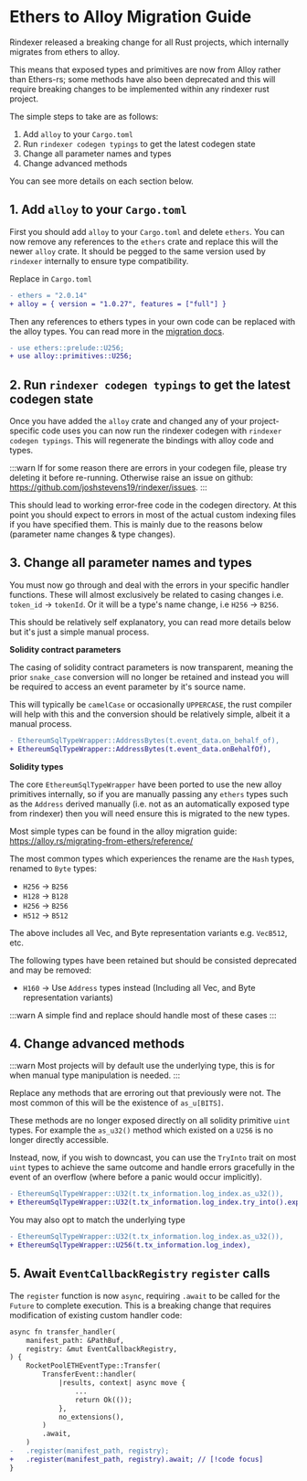 # Ethers to Alloy Migration Guide

Rindexer released a breaking change for all Rust projects, which internally migrates from ethers to alloy.

This means that exposed types and primitives are now from Alloy rather than Ethers-rs; some methods have also been
deprecated and this will require breaking changes to be implemented within any rindexer rust project.

The simple steps to take are as follows:

1. Add `alloy` to your `Cargo.toml`
2. Run `rindexer codegen typings` to get the latest codegen state
3. Change all parameter names and types
4. Change advanced methods

You can see more details on each section below.

## 1. Add `alloy` to your `Cargo.toml`

First you should add `alloy` to your `Cargo.toml` and delete `ethers`.  You can now remove any references to the `ethers` crate and replace
this will the newer `alloy` crate. It should be pegged to the same version used by `rindexer` internally to ensure type compatibility.

Replace in `Cargo.toml`
```diff
- ethers = "2.0.14"
+ alloy = { version = "1.0.27", features = ["full"] }
```

Then any references to ethers types in your own code can be replaced with the alloy types. You can read more
in the [migration docs](https://alloy.rs/migrating-from-ethers/reference/).

```diff
- use ethers::prelude::U256;
+ use alloy::primitives::U256;
```

## 2. Run `rindexer codegen typings` to get the latest codegen state

Once you have added the `alloy` crate and changed any of your project-specific code uses you can now run the rindexer
codegen with `rindexer codegen typings`. This will regenerate the bindings with alloy code and types.

:::warn
If for some reason there are errors in your codegen file, please try deleting it before re-running. Otherwise raise an
issue on github: https://github.com/joshstevens19/rindexer/issues.
:::

This should lead to working error-free code in the codegen directory. At this point you should expect to errors in most
of the actual custom indexing files if you have specified them. This is mainly due to the reasons below (parameter name
changes & type changes).

## 3. Change all parameter names and types

You must now go through and deal with the errors in your specific handler functions. These will almost exclusively be
related to casing changes i.e. `token_id` -> `tokenId`. Or it will be a type's name change, i.e `H256` -> `B256`.

This should be relatively self explanatory, you can read more details below but it's just a simple manual process.

**Solidity contract parameters**

The casing of solidity contract parameters is now transparent, meaning the prior `snake_case` conversion will no longer
be retained and instead you will be required to access an event parameter by it's source name.

This will typically be `camelCase` or occasionally `UPPERCASE`, the rust compiler will help with this and the conversion
should be relatively simple, albeit it a manual process.

```diff
- EthereumSqlTypeWrapper::AddressBytes(t.event_data.on_behalf_of),
+ EthereumSqlTypeWrapper::AddressBytes(t.event_data.onBehalfOf),
```

**Solidity types**

The core `EthereumSqlTypeWrapper` have been ported to use the new alloy primitives internally, so if you are manually
passing any `ethers` types such as the `Address` derived manually (i.e. not as an automatically exposed type from rindexer)
then you will need ensure this is migrated to the new types.

Most simple types can be found in the alloy migration guide: https://alloy.rs/migrating-from-ethers/reference/

The most common types which experiences the rename are the `Hash` types, renamed to `Byte` types:
- `H256` -> `B256`
- `H128` -> `B128`
- `H256` -> `B256`
- `H512` -> `B512`

The above includes all Vec, and Byte representation variants e.g. `VecB512`, etc.

The following types have been retained but should be consisted deprecated and may be removed:
- `H160` -> Use `Address` types instead (Including all Vec, and Byte representation variants)

:::warn
A simple find and replace should handle most of these cases
:::

## 4. Change advanced methods

:::warn
Most projects will by default use the underlying type, this is for when manual type manipulation is needed.
:::

Replace any methods that are erroring out that previously were not. The most common of this
will be the existence of `as_u[BITS]`.

These methods are no longer exposed directly on all solidity primitive `uint` types. For example the `as_u32()` method
which existed on a `U256` is no longer directly accessible.

Instead, now, if you wish to downcast, you can use the `TryInto` trait on most `uint` types to achieve the same outcome and
handle errors gracefully in the event of an overflow (where before a panic would occur implicitly).

```diff
- EthereumSqlTypeWrapper::U32(t.tx_information.log_index.as_u32()),
+ EthereumSqlTypeWrapper::U32(t.tx_information.log_index.try_into().expect("log_index should fit in u32")),
```

You may also opt to match the underlying type

```diff
- EthereumSqlTypeWrapper::U32(t.tx_information.log_index.as_u32()),
+ EthereumSqlTypeWrapper::U256(t.tx_information.log_index),
```

## 5. Await `EventCallbackRegistry` `register` calls

The `register` function is now `async`, requiring `.await` to be called for the `Future` to complete execution. This is a breaking change that requires modification of existing custom handler code:

```diff
async fn transfer_handler(
    manifest_path: &PathBuf,
    registry: &mut EventCallbackRegistry,
) {
    RocketPoolETHEventType::Transfer(
        TransferEvent::handler(
            |results, context| async move {
                ...
                return Ok(());
            },
            no_extensions(),
        )
        .await,
    )
-   .register(manifest_path, registry);
+   .register(manifest_path, registry).await; // [!code focus]
}
```
